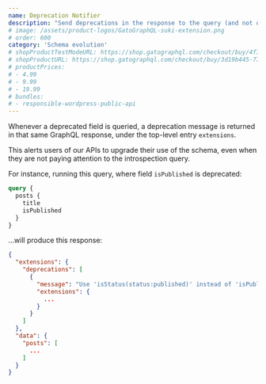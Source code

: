 ```yaml
---
name: Deprecation Notifier
description: "Send deprecations in the response to the query (and not only when doing introspection)."
# image: /assets/product-logos/GatoGraphQL-suki-extension.png
# order: 600
category: 'Schema evolution'
# shopProductTestModeURL: https://shop.gatographql.com/checkout/buy/4f79d7ce-583b-46b6-93f4-893a8f500754
# shopProductURL: https://shop.gatographql.com/checkout/buy/3d19b445-776b-4478-a4ce-c0f79073924b
# productPrices:
# - 4.99
# - 9.99
# - 19.99
# bundles:
# - responsible-wordpress-public-api
---
```


Whenever a deprecated field is queried, a deprecation message is returned in that same GraphQL response, under the top-level entry `extensions`.

This alerts users of our APIs to upgrade their use of the schema, even when they are not paying attention to the introspection query.

For instance, running this query, where field `isPublished` is deprecated:

```graphql
query {
  posts {
    title
    isPublished
  }
}
```

...will produce this response:

```json
{
  "extensions": {
    "deprecations": [
      {
        "message": "Use 'isStatus(status:published)' instead of 'isPublished'",
        "extensions": {
          ...
        }
      }
    ]
  },
  "data": {
    "posts": [
      ...
    ]
  }
}
```
